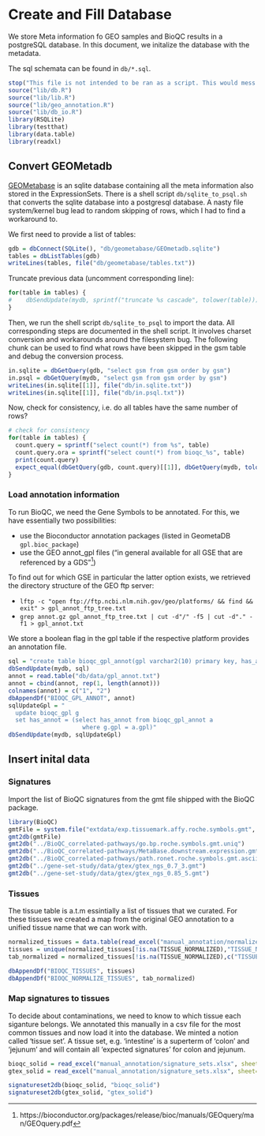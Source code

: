 Create and Fill Database
========================

We store Meta information fo GEO samples and BioQC results in 
a postgreSQL database. In this document, we initalize the
database with the metadata. 

The sql schemata can be found in `db/*.sql`. 

```r
stop("This file is not intended to be ran as a script. This would mess up the database. ")
source("lib/db.R")
source("lib/lib.R")
source("lib/geo_annotation.R")
source("lib/db_io.R")
library(RSQLite)
library(testthat)
library(data.table)
library(readxl)
```

Convert GEOMetadb
-----------------

[GEOMetabase](https://www.bioconductor.org/packages/release/bioc/vignettes/GEOmetadb/inst/doc/GEOmetadb.html) 
is an sqlite database containing all the meta information also stored in the ExpressionSets. 
There is a shell script `db/sqlite_to_psql.sh` that converts the sqlite database into a postgresql database. 
A nasty file system/kernel bug lead to random skipping of rows, which I had to find a workaround to. 

We first need to provide a list of tables: 
```r
gdb = dbConnect(SQLite(), "db/geometabase/GEOmetadb.sqlite")
tables = dbListTables(gdb)
writeLines(tables, file("db/geometabase/tables.txt"))
```

Truncate previous data (uncomment corresponding line): 
```r
for(table in tables) {
#    dbSendUpdate(mydb, sprintf("truncate %s cascade", tolower(table)))
}
```

Then, we run the shell script `db/sqlite_to_psql` to import the data. All corresponding steps are documented in the shell script. 
It involves charset conversion and workarounds around the filesystem bug. 
The following chunk can be used to find what rows have been skipped in the gsm table and debug the conversion process. 
```r
in.sqlite = dbGetQuery(gdb, "select gsm from gsm order by gsm")
in.psql = dbGetQuery(mydb, "select gsm from gsm order by gsm")
writeLines(in.sqlite[[1]], file("db/in.sqlite.txt"))
writeLines(in.sqlite[[1]], file("db/in.psql.txt"))
```

Now, check for consistency, i.e. do all tables have the same number of rows? 
```r
# check for consistency 
for(table in tables) {
  count.query = sprintf("select count(*) from %s", table)
  count.query.ora = sprintf("select count(*) from bioqc_%s", table)
  print(count.query)
  expect_equal(dbGetQuery(gdb, count.query)[[1]], dbGetQuery(mydb, tolower(count.query.ora))[[1]])
}
```

### Load annotation information

To run BioQC, we need the Gene Symbols to be annotated. For this, we have essentially two possibilities: 

* use the Bioconductor annotation packages (listed in GeometaDB `gpl.bioc_package`)
* use the GEO annot_gpl files ("in general available for all GSE that are referenced by a GDS"[^1]) 

[^1]: https://bioconductor.org/packages/release/bioc/manuals/GEOquery/man/GEOquery.pdf

To find out for which GSE in particular the latter option exists, we retrieved the directory structure of the 
GEO ftp server: 

* `lftp -c "open ftp://ftp.ncbi.nlm.nih.gov/geo/platforms/ && find && exit" > gpl_annot_ftp_tree.txt` 
* `grep annot.gz gpl_annot_ftp_tree.txt | cut -d"/" -f5 | cut -d"." -f1 > gpl_annot.txt`

We store a boolean flag in the gpl table if the respective platform provides an annotation file. 

```r
sql = "create table bioqc_gpl_annot(gpl varchar2(10) primary key, has_annot number(1))"
dbSendUpdate(mydb, sql)
annot = read.table("db/data/gpl_annot.txt")
annot = cbind(annot, rep(1, length(annot)))
colnames(annot) = c("1", "2")
dbAppendDf("BIOQC_GPL_ANNOT", annot)
sqlUpdateGpl = "
  update bioqc_gpl g
  set has_annot = (select has_annot from bioqc_gpl_annot a
                     where g.gpl = a.gpl)"
dbSendUpdate(mydb, sqlUpdateGpl)
```


Insert inital data
------------------

### Signatures

Import the list of BioQC signatures from the gmt file shipped with the BioQC package. 
```r
library(BioQC)
gmtFile = system.file("extdata/exp.tissuemark.affy.roche.symbols.gmt", package="BioQC")
gmt2db(gmtFile)
gmt2db("../BioQC_correlated-pathways/go.bp.roche.symbols.gmt.uniq")
gmt2db("../BioQC_correlated-pathways/MetaBase.downstream.expression.gmt")
gmt2db("../BioQC_correlated-pathways/path.ronet.roche.symbols.gmt.ascii")
gmt2db("../gene-set-study/data/gtex/gtex_ngs_0.7_3.gmt")
gmt2db("../gene-set-study/data/gtex/gtex_ngs_0.85_5.gmt")
```


### Tissues

The tissue table is a.t.m essintially a list of tissues that we curated. 
For these tissues we created a map from the original GEO annotation to a 
unified tissue name that we can work with. 
```r
normalized_tissues = data.table(read_excel("manual_annotation/normalize_tissues.xlsx"))
tissues = unique(normalized_tissues[!is.na(TISSUE_NORMALIZED),"TISSUE_NORMALIZED", with=FALSE])
tab_normalized = normalized_tissues[!is.na(TISSUE_NORMALIZED),c("TISSUE", "TISSUE_NORMALIZED"), with=FALSE]

dbAppendDf("BIOQC_TISSUES", tissues)
dbAppendDf("BIOQC_NORMALIZE_TISSUES", tab_normalized)

```

### Map signatures to tissues

To decide about contaminations, we need to know to which tissue each siganture belongs. 
We annotated this manually in a csv file for the most common tissues and now load it into the database. 
We minted a notion called 'tissue set'. A tissue set, e.g. 'intestine' is a superterm of 'colon' and 'jejunum' and will contain all 'expected signatures' for colon and jejunum. 
```r
bioqc_solid = read_excel("manual_annotation/signature_sets.xlsx", sheet = 1)
gtex_solid = read_excel("manual_annotation/signature_sets.xlsx", sheet=2)

signatureset2db(bioqc_solid, "bioqc_solid")
signatureset2db(gtex_solid, "gtex_solid")

```



